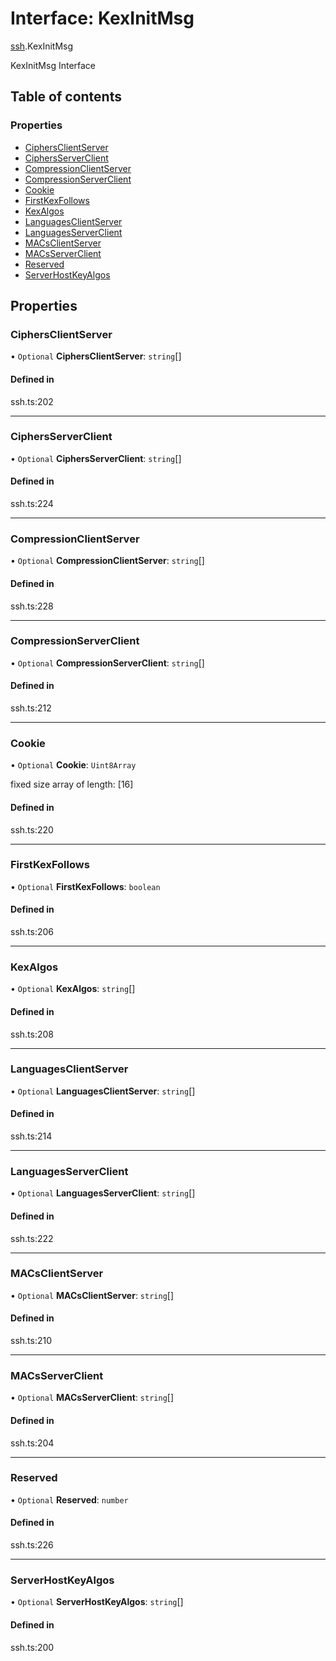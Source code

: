 # Interface: KexInitMsg

[ssh](/templates/protocols/javascript/modules/ssh).KexInitMsg

KexInitMsg Interface

## Table of contents

### Properties

- [CiphersClientServer](/templates/protocols/javascript/modules/ssh.KexInitMsg#ciphersclientserver)
- [CiphersServerClient](/templates/protocols/javascript/modules/ssh.KexInitMsg#ciphersserverclient)
- [CompressionClientServer](/templates/protocols/javascript/modules/ssh.KexInitMsg#compressionclientserver)
- [CompressionServerClient](/templates/protocols/javascript/modules/ssh.KexInitMsg#compressionserverclient)
- [Cookie](/templates/protocols/javascript/modules/ssh.KexInitMsg#cookie)
- [FirstKexFollows](/templates/protocols/javascript/modules/ssh.KexInitMsg#firstkexfollows)
- [KexAlgos](/templates/protocols/javascript/modules/ssh.KexInitMsg#kexalgos)
- [LanguagesClientServer](/templates/protocols/javascript/modules/ssh.KexInitMsg#languagesclientserver)
- [LanguagesServerClient](/templates/protocols/javascript/modules/ssh.KexInitMsg#languagesserverclient)
- [MACsClientServer](/templates/protocols/javascript/modules/ssh.KexInitMsg#macsclientserver)
- [MACsServerClient](/templates/protocols/javascript/modules/ssh.KexInitMsg#macsserverclient)
- [Reserved](/templates/protocols/javascript/modules/ssh.KexInitMsg#reserved)
- [ServerHostKeyAlgos](/templates/protocols/javascript/modules/ssh.KexInitMsg#serverhostkeyalgos)

## Properties

### CiphersClientServer

• `Optional` **CiphersClientServer**: `string`[]

#### Defined in

ssh.ts:202

___

### CiphersServerClient

• `Optional` **CiphersServerClient**: `string`[]

#### Defined in

ssh.ts:224

___

### CompressionClientServer

• `Optional` **CompressionClientServer**: `string`[]

#### Defined in

ssh.ts:228

___

### CompressionServerClient

• `Optional` **CompressionServerClient**: `string`[]

#### Defined in

ssh.ts:212

___

### Cookie

• `Optional` **Cookie**: `Uint8Array`

fixed size array of length: [16]

#### Defined in

ssh.ts:220

___

### FirstKexFollows

• `Optional` **FirstKexFollows**: `boolean`

#### Defined in

ssh.ts:206

___

### KexAlgos

• `Optional` **KexAlgos**: `string`[]

#### Defined in

ssh.ts:208

___

### LanguagesClientServer

• `Optional` **LanguagesClientServer**: `string`[]

#### Defined in

ssh.ts:214

___

### LanguagesServerClient

• `Optional` **LanguagesServerClient**: `string`[]

#### Defined in

ssh.ts:222

___

### MACsClientServer

• `Optional` **MACsClientServer**: `string`[]

#### Defined in

ssh.ts:210

___

### MACsServerClient

• `Optional` **MACsServerClient**: `string`[]

#### Defined in

ssh.ts:204

___

### Reserved

• `Optional` **Reserved**: `number`

#### Defined in

ssh.ts:226

___

### ServerHostKeyAlgos

• `Optional` **ServerHostKeyAlgos**: `string`[]

#### Defined in

ssh.ts:200
